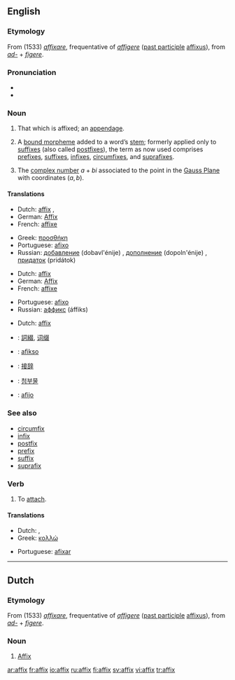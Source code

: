 {{see|Affix}}
{{wikipedia}}
==English==

===Etymology===
From {{ML.}} (1533) ''[[affixare]]'', frequentative of {{L.}} ''[[affigere]]'' ([[past participle]] [[affixus]]), from ''[[ad-]]'' + ''[[figere]]''.

===Pronunciation===
*{{IPA|/'æfiks/}}
* {{rhymes|ɪks}}

===Noun===
{{en-noun|es}}

# That which is affixed; an [[appendage]].
# {{linguistics}} A [[bound morpheme]] added to a word’s [[stem]]; formerly applied only to [[suffix]]es (also called [[postfix]]es), the term as now used comprises [[prefix]]es, [[suffix]]es, [[infix]]es, [[circumfix]]es, and [[suprafix]]es.
# {{mathematics}} The [[complex number]] <math>a+bi</math> associated to the point in the [[Gauss Plane]] with coordinates <math>(a,b)</math>.

====Translations====
{{trans-top|that which is affixed}}
*Dutch: [[#Dutch|affix]] {{n}}, {{t|nl|aanhangsel}} {{n}}
*German: [[Affix]] {{n}}
*French: [[affixe]] {{f}}
{{trans-mid}}
*Greek: [[προσθήκη]] {{f}}
*Portuguese: [[afixo]] {{m}}
*Russian: [[добавление]] (dobavl'énije) {{n}}, [[дополнение]] (dopoln'énije) {{n}}, [[придаток]] (pridátok) {{n}}
{{trans-bottom}}

{{trans-top|linguistics: a bound morpheme added to a word’s stem}}
*Dutch: [[#Dutch|affix]] {{n}}
*German: [[Affix]] {{n}}
*French: [[affixe]] {{f}}
{{trans-mid}}
*Portuguese: [[afixo]] {{m}}
*Russian: [[аффикс]] (áffiks) {{m}} 
{{trans-bottom}}

{{trans-top|mathematics: The complex number associated to a point}}
*Dutch: [[#Dutch|affix]] {{n}}
{{trans-mid}}
{{trans-bottom}}

{{checktrans}}
{{trans-top|Translations to be checked}}
*{{ttbc|Chinese}}: [[詞綴]], [[词缀]]
*{{ttbc|Esperanto}}: [[afikso]]
*{{ttbc|Japanese}}: [[接辞]]
{{trans-mid}}
*{{ttbc|Korean}}: [[첨부물]]
*{{ttbc|Spanish}}: [[afijo]] {{m}}
{{trans-bottom}}

===See also===
*[[circumfix]]
*[[infix]]
*[[postfix]]
*[[prefix]]
*[[suffix]]
*[[suprafix]]

===Verb===
{{en-verb|affix|es}}
# To [[attach]].

====Translations====
{{trans-top|to attach}}
*Dutch: {{t|nl|vastmaken}} {{t|nl|aan|lang=Dutch}}, {{t|nl|aanhangen}}
*Greek: [[κολλώ]] 
{{trans-mid}}
*Portuguese: [[afixar]]
{{trans-bottom}}

----

==Dutch==

===Etymology===
From {{ML.|nl}} (1533) ''[[affixare]]'', frequentative of {{L.|nl}} ''[[affigere]]'' ([[past participle]] [[affixus]]), from ''[[ad-]]'' + ''[[figere]]''.

===Noun===
{{nl-noun|g=n}}

# [[#English|Affix]] {{italbrac|linguistics and mathematics}}

[[ar:affix]]
[[fr:affix]]
[[io:affix]]
[[ru:affix]]
[[fi:affix]]
[[sv:affix]]
[[vi:affix]]
[[tr:affix]]